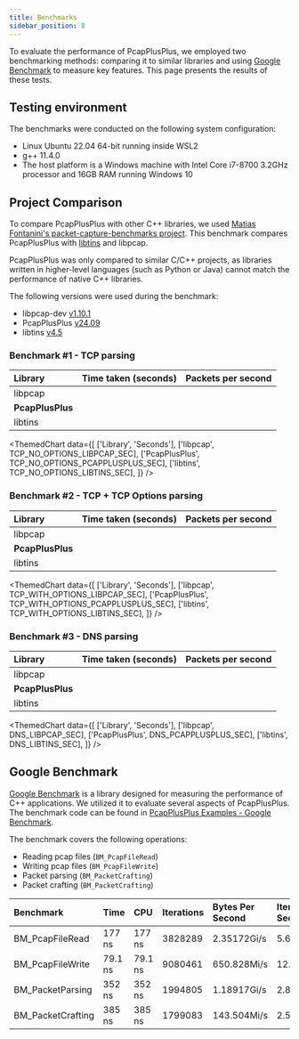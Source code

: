 ```yaml
---
title: Benchmarks
sidebar_position: 8
---
```









To evaluate the performance of PcapPlusPlus, we employed two benchmarking methods: comparing it to similar libraries and using [Google Benchmark](https://github.com/google/benchmark) to measure key features. This page presents the results of these tests.

## Testing environment

The benchmarks were conducted on the following system configuration:

- Linux Ubuntu 22.04 64-bit running inside WSL2
- g++ 11.4.0
- The host platform is a Windows machine with Intel Core i7-8700 3.2GHz processor and 16GB RAM running Windows 10

## Project Comparison

To compare PcapPlusPlus with other C++ libraries, we used [Matias Fontanini's packet-capture-benchmarks project](https://github.com/mfontanini/packet-capture-benchmarks). This benchmark compares PcapPlusPlus with [libtins](http://libtins.github.io/) and libpcap.

PcapPlusPlus was only compared to similar C/C++ projects, as libraries written in higher-level languages (such as Python or Java) cannot match the performance of native C++ libraries.

The following versions were used during the benchmark:

- libpcap-dev [v1.10.1](https://www.tcpdump.org/#old-releases)
- PcapPlusPlus [v24.09](https://github.com/seladb/PcapPlusPlus/releases/tag/v24.09)
- libtins [v4.5](https://github.com/mfontanini/libtins/releases/tag/v4.5)

### Benchmark #1 - TCP parsing

| Library          | Time taken (seconds)                                              | Packets per second                                                |
| :--------------- | :---------------------------------------------------------------- | :---------------------------------------------------------------- |
| libpcap          | <ConstVal value={TCP_NO_OPTIONS_LIBPCAP_SEC}></ConstVal>          | <ConstVal value={TCP_NO_OPTIONS_LIBPCAP_PPS}></ConstVal>          |
| **PcapPlusPlus** | **<ConstVal value={TCP_NO_OPTIONS_PCAPPLUSPLUS_SEC}></ConstVal>** | **<ConstVal value={TCP_NO_OPTIONS_PCAPPLUSPLUS_PPS}></ConstVal>** |
| libtins          | <ConstVal value={TCP_NO_OPTIONS_LIBTINS_SEC}></ConstVal>          | <ConstVal value={TCP_NO_OPTIONS_LIBTINS_PPS}></ConstVal>          |

<ThemedChart
  data={[
    ['Library', 'Seconds'],
    ['libpcap', TCP_NO_OPTIONS_LIBPCAP_SEC],
    ['PcapPlusPlus', TCP_NO_OPTIONS_PCAPPLUSPLUS_SEC],
    ['libtins', TCP_NO_OPTIONS_LIBTINS_SEC],
  ]}
/>

### Benchmark #2 - TCP + TCP Options parsing

| Library          | Time taken (seconds)                                                | Packets per second                                                  |
| :--------------- | :------------------------------------------------------------------ | :------------------------------------------------------------------ |
| libpcap          | <ConstVal value={TCP_WITH_OPTIONS_LIBPCAP_SEC}></ConstVal>          | <ConstVal value={TCP_WITH_OPTIONS_LIBPCAP_PPS}></ConstVal>          |
| **PcapPlusPlus** | **<ConstVal value={TCP_WITH_OPTIONS_PCAPPLUSPLUS_SEC}></ConstVal>** | **<ConstVal value={TCP_WITH_OPTIONS_PCAPPLUSPLUS_PPS}></ConstVal>** |
| libtins          | <ConstVal value={TCP_WITH_OPTIONS_LIBTINS_SEC}></ConstVal>          | <ConstVal value={TCP_WITH_OPTIONS_LIBTINS_PPS}></ConstVal>          |

<ThemedChart
  data={[
    ['Library', 'Seconds'],
    ['libpcap', TCP_WITH_OPTIONS_LIBPCAP_SEC],
    ['PcapPlusPlus', TCP_WITH_OPTIONS_PCAPPLUSPLUS_SEC],
    ['libtins', TCP_WITH_OPTIONS_LIBTINS_SEC],
  ]}
/>

### Benchmark #3 - DNS parsing

| Library          | Time taken (seconds)                                   | Packets per second                                     |
| :--------------- | :----------------------------------------------------- | :----------------------------------------------------- |
| libpcap          | <ConstVal value={DNS_LIBPCAP_SEC}></ConstVal>          | <ConstVal value={DNS_LIBPCAP_PPS}></ConstVal>          |
| **PcapPlusPlus** | **<ConstVal value={DNS_PCAPPLUSPLUS_SEC}></ConstVal>** | **<ConstVal value={DNS_PCAPPLUSPLUS_PPS}></ConstVal>** |
| libtins          | <ConstVal value={DNS_LIBTINS_SEC}></ConstVal>          | <ConstVal value={DNS_LIBTINS_PPS}></ConstVal>          |

<ThemedChart
  data={[
    ['Library', 'Seconds'],
    ['libpcap', DNS_LIBPCAP_SEC],
    ['PcapPlusPlus', DNS_PCAPPLUSPLUS_SEC],
    ['libtins', DNS_LIBTINS_SEC],
  ]}
/>

## Google Benchmark

[Google Benchmark](https://github.com/google/benchmark) is a library designed for measuring the performance of C++ applications. We utilized it to evaluate several aspects of PcapPlusPlus. 
The benchmark code can be found in [PcapPlusPlus Examples - Google Benchmark](https://github.com/seladb/PcapPlusPlus/blob/master/Examples/PcapPlusPlus-benchmark/benchmark-google.cpp).

The benchmark covers the following operations:

- Reading pcap files (`BM_PcapFileRead`)
- Writing pcap files (`BM_PcapFileWrite`)
- Packet parsing (`BM_PacketCrafting`)
- Packet crafting (`BM_PacketCrafting`)

| Benchmark         | Time    | CPU     | Iterations | Bytes Per Second | Items Per Second |
| :---------------- |:--------|:--------|:-----------|:-----------------|:-----------------|
| BM_PcapFileRead   | 177 ns  | 177 ns  | 3828289    | 2.35172Gi/s      | 5.63843M/s       |
| BM_PcapFileWrite  | 79.1 ns | 79.1 ns | 9080461    | 650.828Mi/s      | 12.6378M/s       |
| BM_PacketParsing  | 352 ns  | 352 ns  | 1994805    | 1.18917Gi/s      | 2.84116M/s       |
| BM_PacketCrafting | 385 ns  | 385 ns  | 1799083    | 143.504Mi/s      | 2.59444M/s       |
